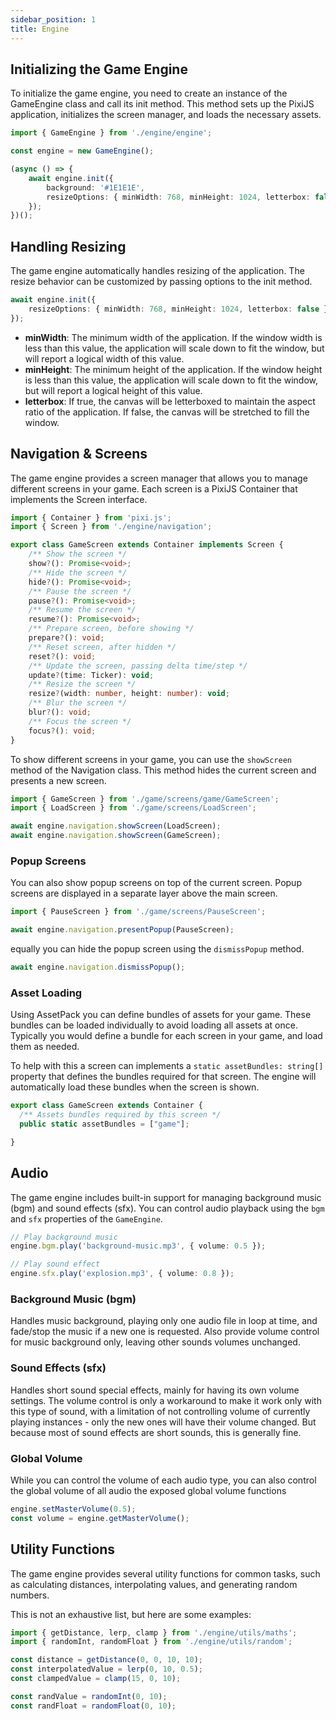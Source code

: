 ```yaml
---
sidebar_position: 1
title: Engine
---
```


## Initializing the Game Engine

To initialize the game engine, you need to create an instance of the GameEngine class and call its init method. This method sets up the PixiJS application, initializes the screen manager, and loads the necessary assets.

```ts
import { GameEngine } from './engine/engine';

const engine = new GameEngine();

(async () => {
    await engine.init({
        background: '#1E1E1E',
        resizeOptions: { minWidth: 768, minHeight: 1024, letterbox: false },
    });
})();
```

## Handling Resizing

The game engine automatically handles resizing of the application. The resize behavior can be customized by passing options to the init method.

```ts
await engine.init({
    resizeOptions: { minWidth: 768, minHeight: 1024, letterbox: false },
});
```

- **minWidth**: The minimum width of the application. If the window width is less than this value, the application will scale down to fit the window, but will report a logical width of this value.
- **minHeight**: The minimum height of the application. If the window height is less than this value, the application will scale down to fit the window, but will report a logical height of this value.
- **letterbox**: If true, the canvas will be letterboxed to maintain the aspect ratio of the application. If false, the canvas will be stretched to fill the window.

## Navigation & Screens

The game engine provides a screen manager that allows you to manage different screens in your game. Each screen is a PixiJS Container that implements the Screen interface.

```ts
import { Container } from 'pixi.js';
import { Screen } from './engine/navigation';

export class GameScreen extends Container implements Screen {
    /** Show the screen */
    show?(): Promise<void>;
    /** Hide the screen */
    hide?(): Promise<void>;
    /** Pause the screen */
    pause?(): Promise<void>;
    /** Resume the screen */
    resume?(): Promise<void>;
    /** Prepare screen, before showing */
    prepare?(): void;
    /** Reset screen, after hidden */
    reset?(): void;
    /** Update the screen, passing delta time/step */
    update?(time: Ticker): void;
    /** Resize the screen */
    resize?(width: number, height: number): void;
    /** Blur the screen */
    blur?(): void;
    /** Focus the screen */
    focus?(): void;
}
```

To show different screens in your game, you can use the `showScreen` method of the Navigation class. This method hides the current screen and presents a new screen.

```ts
import { GameScreen } from './game/screens/game/GameScreen';
import { LoadScreen } from './game/screens/LoadScreen';

await engine.navigation.showScreen(LoadScreen);
await engine.navigation.showScreen(GameScreen);
```

### Popup Screens

You can also show popup screens on top of the current screen. Popup screens are displayed in a separate layer above the main screen.

```ts
import { PauseScreen } from './game/screens/PauseScreen';

await engine.navigation.presentPopup(PauseScreen);
```

equally you can hide the popup screen using the `dismissPopup` method.

```ts
await engine.navigation.dismissPopup();
```

### Asset Loading

Using AssetPack you can define bundles of assets for your game. These bundles can be loaded individually to avoid loading all assets at once.
Typically you would define a bundle for each screen in your game, and load them as needed.

To help with this a screen can implements a `static assetBundles: string[]` property that defines the bundles required for that screen. The engine will automatically load these bundles when the screen is shown.

```ts
export class GameScreen extends Container {
  /** Assets bundles required by this screen */
  public static assetBundles = ["game"];

}
```

## Audio

The game engine includes built-in support for managing background music (bgm) and sound effects (sfx). You can control audio playback using the `bgm` and `sfx` properties of the `GameEngine`.

```ts
// Play background music
engine.bgm.play('background-music.mp3', { volume: 0.5 });

// Play sound effect
engine.sfx.play('explosion.mp3', { volume: 0.8 });
```

### Background Music (bgm)
Handles music background, playing only one audio file in loop at time, and fade/stop the music if a new one is requested. Also provide volume control for music background only, leaving other sounds volumes unchanged.

### Sound Effects (sfx)
Handles short sound special effects, mainly for having its own volume settings. The volume control is only a workaround to make it work only with this type of sound, with a limitation of not controlling volume of currently playing instances - only the new ones will have their volume changed. But because most of sound effects are short sounds, this is generally fine.

### Global Volume
While you can control the volume of each audio type, you can also control the global volume of all audio the exposed global volume functions

```ts
engine.setMasterVolume(0.5);
const volume = engine.getMasterVolume();
```

## Utility Functions

The game engine provides several utility functions for common tasks, such as calculating distances, interpolating values, and generating random numbers.

This is not an exhaustive list, but here are some examples:

```ts
import { getDistance, lerp, clamp } from './engine/utils/maths';
import { randomInt, randomFloat } from './engine/utils/random';

const distance = getDistance(0, 0, 10, 10);
const interpolatedValue = lerp(0, 10, 0.5);
const clampedValue = clamp(15, 0, 10);

const randValue = randomInt(0, 10);
const randFloat = randomFloat(0, 10);
```
